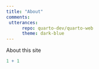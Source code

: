 ---
title: "About"
comments:
 utterances: 
      repo: quarto-dev/quarto-web
      theme: dark-blue
---

About this site

```{r}
1 + 1
```
